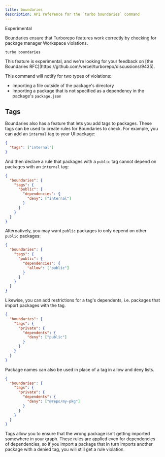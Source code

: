 ```yaml
---
title: boundaries
description: API reference for the `turbo boundaries` command
---
```



<ExperimentalBadge>Experimental</ExperimentalBadge>

Boundaries ensure that Turborepo features work correctly by checking for package manager Workspace violations.

```bash title="Terminal"
turbo boundaries
```

<Callout title="Boundaries RFC">
  This feature is experimental, and we're looking for your feedback on [the
  Boundaries RFC](https://github.com/vercel/turborepo/discussions/9435).
</Callout>

This command will notify for two types of violations:

- Importing a file outside of the package's directory
- Importing a package that is not specified as a dependency in the package's `package.json`

## Tags

Boundaries also has a feature that lets you add tags to packages. These tags can be used to create rules
for Boundaries to check. For example, you can add an `internal` tag to your UI package:

```json title="./packages/ui/turbo.json"
{
  "tags": ["internal"]
}
```

And then declare a rule that packages with a `public` tag cannot depend on packages with an `internal` tag:

```json title="./turbo.json"
{
  "boundaries": {
    "tags": {
      "public": {
        "dependencies": {
          "deny": ["internal"]
        }
      }
    }
  }
}
```

Alternatively, you may want `public` packages to only depend on other `public` packages:

```json title="turbo.json"
{
  "boundaries": {
    "tags": {
      "public": {
        "dependencies": {
          "allow": ["public"]
        }
      }
    }
  }
}
```

Likewise, you can add restrictions for a tag's dependents, i.e. packages that import packages with the tag.

```json title="turbo.json"
{
  "boundaries": {
    "tags": {
      "private": {
        "dependents": {
          "deny": ["public"]
        }
      }
    }
  }
}
```

Package names can also be used in place of a tag in allow and deny lists.

```json title="turbo.json"
{
  "boundaries": {
    "tags": {
      "private": {
        "dependents": {
          "deny": ["@repo/my-pkg"]
        }
      }
    }
  }
}
```

Tags allow you to ensure that the wrong package isn't getting imported somewhere in your graph. These rules are
applied even for dependencies of dependencies, so if you import a package that in turn imports another package
with a denied tag, you will still get a rule violation.
